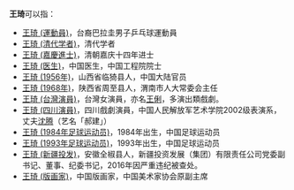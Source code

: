 '''王琦'''可以指：
* [[王琦_(運動員)|王琦 (運動員)]]，台裔巴拉圭男子乒乓球運動員
* [[王琦_(清代学者)|王琦 (清代学者)]]，清代学者
* [[王琦_(嘉慶進士)|王琦 (嘉慶進士)]]，清朝嘉庆十四年进士
* [[王琦_(医生)|王琦 (医生)]]，中国医生，中国工程院院士
* [[王琦_(1956年)|王琦 (1956年)]]，山西省临猗县人，中国大陆官员
* [[王琦_(1968年)|王琦 (1968年)]]，陕西省周至县人，渭南市人大常委会主任
* [[王琦_(台灣演員)|王琦 (台灣演員)]]，台灣女演員，亦名[[王俐|王俐]]，多演出類戲劇。
* [[王琦_(四川演員)|王琦 (四川演員)]]，四川戲劇演員，中国人民解放军艺术学院2002级表演系，丈夫[[沈腾|沈腾]]（艺名「郝建」）
* [[王琦_(1984年足球运动员)|王琦 (1984年足球运动员)]]，1984年出生，中国足球运动员
* [[王琦_(1993年足球运动员)|王琦 (1993年足球运动员)]]，1993年出生，中国足球运动员
* [[王琦_(新疆投发)|王琦 (新疆投发)]]，安徽全椒县人，新疆投资发展（集团）有限责任公司党委副书记、董事、纪委书记，2016年因严重违纪被查处。
* [[王琦_(版画家)|王琦 (版画家)]]，中国版画家，中国美术家协会原副主席

{{disambig|Cat=二字王姓人名消歧义|qi}}